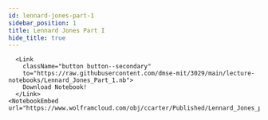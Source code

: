 ```yaml
---
id: lennard-jones-part-1
sidebar_position: 1
title: Lennard Jones Part I
hide_title: true
---
```




<Tabs lazy>

  <TabItem value="wl-nb" label="Wolfram Language">
  
      <Link
        className="button button--secondary"
        to="https://raw.githubusercontent.com/dmse-mit/3029/main/lecture-notebooks/Lennard_Jones_Part_1.nb">
        Download Notebook!
      </Link>
    <NotebookEmbed url="https://www.wolframcloud.com/obj/ccarter/Published/Lennard_Jones_part1.nb"/>

  </TabItem>

</Tabs>

